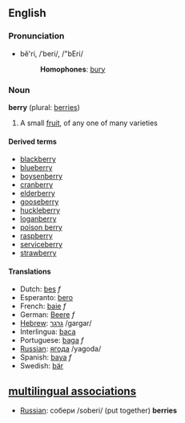 ==English==
===Pronunciation===
*bĕ'ri, /ˈberi/, /"bEri/
*:'''Homophones''': [[bury]]

===Noun===
'''berry''' (plural: [[berries]])

#A small [[fruit]], of any one of many varieties

====Derived terms====
*[[blackberry]]
*[[blueberry]]
*[[boysenberry]]
*[[cranberry]]
*[[elderberry]]
*[[gooseberry]]
*[[huckleberry]]
*[[loganberry]]
*[[poison berry]]
*[[raspberry]]
*[[serviceberry]]
*[[strawberry]]

====Translations====
*Dutch: [[bes]] ''f''
*Esperanto: [[bero]]
*French: [[baie]] ''f''
*German: [[Beere]] ''f''
*[[Hebrew]]: [[:he:גרגר|גרגר]] /gargar/
*Interlingua: [[baca]]
*Portuguese: [[baga]] ''f''
*[[Russian]]: [[:ry:ягода|ягода]] /yagoda/
*Spanish: [[baya]] ''f''
*Swedish: [[bär]]

==[[multilingual associations]]==
*[[Russian]]: собери /soberi/ (put together) '''berries'''